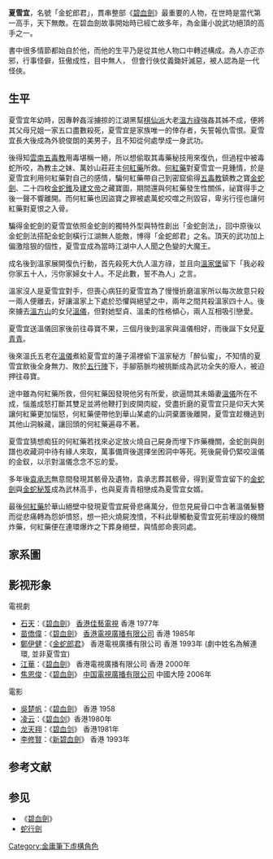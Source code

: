 {{金庸人物
|称呼=夏郎君
|姓名=夏雪宜
|外號=金蛇郎君
|小说=[[碧血劍|碧血劍]]
|门派=
|头衔=
|师父=
|徒弟=[[袁承志|袁承志]]（隔世弟子）
|血缘=[[溫儀|溫儀]]（未婚妻）<br>[[夏青青|夏青青]]（遺腹女）<br>[[袁承志|袁承志]]（婿）
|内功=
|輕功=
|武功=[[金蛇劍法|金蛇劍法]]<br>[[金蛇擒鶴拳|金蛇擒鶴拳]]<br>[[金蛇游身掌|金蛇游身掌]]<br>[[破五行陣|破五行陣]]
|兵器=[[金蛇劍|金蛇劍]]<br>[[金蛇錐|金蛇錐]]
}}
'''夏雪宜'''，名號「金蛇郎君」，貫串整部《[[碧血劍|碧血劍]]》最重要的人物，在世時是當代第一高手，天下無敵。在碧血劍故事開始時已經亡故多年，為金庸小說武功絕頂的高手之一。

書中很多情節都始自於他，而他的生平乃是從其他人物口中轉述構成。為人亦正亦邪，行事怪僻，狂傲成性，目中無人， 但會行俠仗義鋤奸滅惡，被人認為是一代怪俠。

==生平==
夏雪宜年幼時，因專幹姦淫擄掠的江湖黑幫[[棋仙派|棋仙派]]大老[[溫方祿|溫方祿]]強姦其姊不成，便將其父母兄姐一家五口盡數殺死，夏雪宜是家族唯一的倖存者，矢誓報仇雪恨。夏雪宜長大後成為外貌俊朗的美男子，且不知從何處學成一身武功。

後得知[[雲南|雲南]][[五毒教|五毒教]]用毒堪稱一絕，所以想偷取其毒藥秘技用來復仇，但過程中被毒蛇所咬，為教主之妹、萬妙山莊莊主[[何紅藥|何紅藥]]所救。[[何紅藥|何紅藥]]對夏雪宜一見鍾情，於是夏雪宜利用何紅藥對自己的感情，騙何紅藥帶自己到密窟偷得[[五毒教|五毒教]]鎮教之寶[[金蛇劍|金蛇劍]]、二十四枚[[金蛇錐|金蛇錐]]及[[建文帝|建文帝]]之藏寶圖，期間還與何紅藥發生性關係，祕寶得手之後一聲不響離開。而何紅藥也因盜寶之罪被處萬蛇咬噬之刑毀容，卑劣行徑也讓何紅藥對夏恨之入骨。

騙得金蛇劍的夏雪宜依照金蛇劍的獨特外型與特性創出「金蛇劍法」，回中原後以金蛇劍法搭配金蛇劍橫行江湖無人能敵，博得「金蛇郎君」之名。頂天的武功加上偏激陰狠的個性，夏雪宜成為當時江湖中人人聞之色變的大魔王。

成名後到溫家展開復仇行動，首先殺死大仇人溫方祿，並且向[[溫家堡|溫家堡]]留下「我必殺你家五十人，污你家婦女十人。不足此數，誓不為人」之言。

溫家沒人是夏雪宜對手，但喪心病狂的夏雪宜為了慢慢折磨溫家所以每次故意只殺一兩人便離去，好讓溫家上下處於恐懼與絕望之中，兩年之間共殺溫家四十人。後來擄去[[溫方山|溫方山]]的女兒[[溫儀|溫儀]]，但對她堅貞、溫柔的性格傾心，兩人互相吸引戀愛。

夏雪宜送溫儀回家後前往尋寶不果，三個月後到溫家與溫儀相好，而後誕下女兒[[夏青青|夏青青]]。

後來溫氏五老在[[溫儀|溫儀]]煮給夏雪宜的蓮子湯裡偷下溫家秘方「醉仙蜜」，不知情的夏雪宜飲後全身無力、敗於[[五行陣|五行陣]]下，手腳筋脈均被挑斷成為武功全失的廢人，被迫押往尋寶。

途中雖為何紅藥所救，但何紅藥因發現他另有所愛，欲逼問其未婚妻[[溫儀|溫儀]]所在不成，惱羞成怒打斷其雙足並將他鞭打到皮開肉綻，受盡折磨的夏雪宜只是仰天大笑讓何紅藥更加惱怒，何紅藥便帶他到華山某處的山洞棄置後離開，夏雪宜趁機逃到其他山洞躲藏，讓回頭的何紅藥遍尋不著。

夏雪宜猜想痴狂的何紅藥若找來必定放火燒自己屍身而埋下炸藥機關，金蛇劍與劍譜也收藏洞中待有緣人來取，萬事備齊後選擇坐困洞中等死。死後屍骨仍緊咬溫儀的金釵，以示對溫儀念念不忘的愛。

多年後[[袁承志|袁承志]]無意間發現其骸骨及遺物，袁承志葬其骸骨，得到夏雪宜留下的[[金蛇劍|金蛇劍]]與[[金蛇秘笈|金蛇秘笈]]成為武林高手，也與夏青青相戀成為夏雪宜女婿。

最後[[何紅藥|何紅藥]]於華山絕壁中發現夏雪宜屍骨悲痛萬分，但忽見屍骨口中含著溫儀髮簪而從悲痛轉為怨妒憤怒，想一把火燒屍洩憤，不料此舉觸動夏雪宜死前埋設的機關炸藥，何紅藥便在連環爆炸之下葬身絕壁，與情郎命喪同處。

==家系圖==
{{夏青青家系圖}}

== 影视形象 ==
;電視劇
*[[石天|石天]]：《[[碧血劍_(1977年電視劇)|碧血劍]]》 [[香港|香港]][[佳藝電視|佳藝電視]] 香港 1977年
*[[苗僑偉|苗僑偉]]：《[[碧血劍_(1985年電視劇)|碧血劍]]》 [[香港|香港]][[電視廣播有限公司|電視廣播有限公司]] 香港 1985年
*[[鄭伊健|鄭伊健]]：《[[金蛇郎君_(電視劇)|金蛇郎君]]》 香港電視廣播有限公司 香港 1993年 (劇中姓名為解連環, 並非夏雪宜)
*[[江華_(香港演員)|江華]]：《[[碧血劍_(2000年電視劇)|碧血劍]]》 香港電視廣播有限公司 香港 2000年
*[[焦恩俊|焦恩俊]]：《[[碧血劍_(2006年電視劇)|碧血劍]]》 [[中国|中国]][[電視廣播有限公司|電視廣播有限公司]] 中國大陸 2006年

;電影
*[[吳楚帆|吳楚帆]]：《[[碧血劍_(1958年電影)|碧血劍]]》 香港 1958
*[[凌云|凌云]]：《[[碧血剑|碧血剑]]》香港1980年
*[[龙天翔|龙天翔]]：《[[碧血剑|碧血剑]]》 香港1981年 
*[[李修賢|李修賢]]：《[[新碧血劍|新碧血劍]]》 香港 1993年

== 参考文献 ==
{{Reflist}}

== 参见 ==
* 《[[碧血劍|碧血劍]]》
* [[蛇行劍|蛇行劍]]

[[Category:金庸筆下虛構角色|Category:金庸筆下虛構角色]]